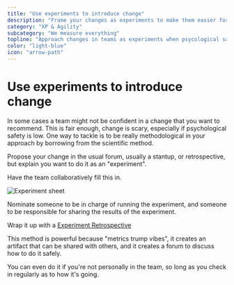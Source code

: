 ```yaml
---
title: "Use experiments to introduce change"
description: "Frame your changes as experiments to make them easier for teams to try out"
category: "XP & Agility"
subcategory: "We measure everything"
topline: "Approach changes in teams as experiments when psycological safety"
color: "light-blue"
icon: "arrow-path"
---
```



# Use experiments to introduce change

In some cases a team might not be confident in a change that you want to recommend. This is fair enough, change is scary, especially if psychological safety is low. One way to tackle is to be really methodological in your approach by borrowing from the scientific method.

Propose your change in the usual forum, usually a stantup, or retrospective, but explain you want to do it as an "experiment".

Have the team collaboratively fill this in.

![Experiment sheet](./use-experiments-to-introduce-change.jpg)

Nominate someone to be in charge of running the experiment, and someone to be responsible for sharing the results of the experiment.

Wrap it up with a [Experiment Retrospective](/practices/xp-and-agility/we-measure-everything/experiment-retrospective/)

This method is powerful because "metrics trump vibes", it creates an artifact that can be shared with others, and it creates a forum to discuss how to do it safely.

You can even do it if you're not personally in the team, so long as you check in regularly as to how it's going.
